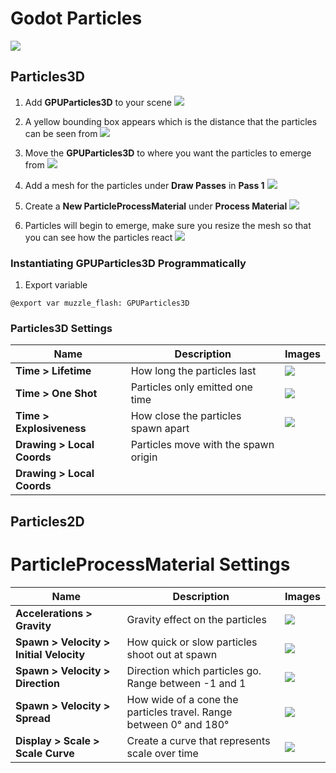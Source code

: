 # Godot Particles
![](./assets/particles-info.png)

## Particles3D
1. Add **GPUParticles3D** to your scene
![](./assets/add-gpu-particles.png)

2. A yellow bounding box appears which is the distance that the particles can be seen from
![](./assets/yellow-bounding-box.png)

3. Move the **GPUParticles3D** to where you want the particles to emerge from
![](./assets/move-particles.png)

4. Add a mesh for the particles under **Draw Passes** in **Pass 1**
![](./assets/add-pass.png)

5. Create a **New ParticleProcessMaterial** under **Process Material**
![](./assets/add-particle-process-material.png)

6. Particles will begin to emerge, make sure you resize the mesh so that you can see how the particles react
![](./assets/resize-particles.png)

### Instantiating GPUParticles3D Programmatically
1. Export variable
```
@export var muzzle_flash: GPUParticles3D
```

### Particles3D Settings
| Name | Description | Images |
|------|-------------|--------|
| **Time > Lifetime** | How long the particles last | ![](./assets/particle-lifetime.gif) |
| **Time > One Shot** | Particles only emitted one time | ![](./assets/one-shot-particles.gif) |
| **Time > Explosiveness** | How close the particles spawn apart | ![](./assets/explosiveness-particles-3d.gif) |
| **Drawing > Local Coords** | Particles move with the spawn origin | |
| **Drawing > Local Coords** |  | |

## Particles2D

# ParticleProcessMaterial Settings
| Name | Description | Images |
|------|-------------|--------|
| **Accelerations > Gravity** | Gravity effect on the particles | ![](./assets/gravity-particles.gif) |
| **Spawn > Velocity > Initial Velocity** | How quick or slow particles shoot out at spawn | ![](./assets/spawn-initial-velocity-particles.gif) |
| **Spawn > Velocity > Direction** | Direction which particles go. Range between -1 and 1 | ![](./assets/spawn-velocity-direction-particles.gif) |
| **Spawn > Velocity > Spread** | How wide of a cone the particles travel. Range between 0° and 180° | ![](./assets/spawn-velocity-spread-particles.gif) |
| **Display > Scale > Scale Curve** | Create a curve that represents scale over time | ![](./assets/scale-over-time-curve-particles.gif) |
